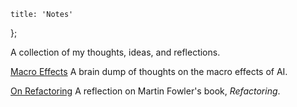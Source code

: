
	title: 'Notes'
};

<NotesHeading />

A collection of my thoughts, ideas, and reflections.

[Macro Effects](/notes/macro-effects)
A brain dump of thoughts on the macro effects of AI.

[On Refactoring](/notes/refactoring)
A reflection on Martin Fowler's book, _Refactoring_.
